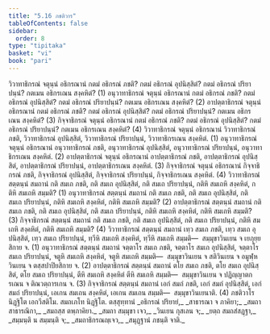 ```yaml
---
title: "5.16 ภชติวาร"
tableOfContents: false
sidebar:
  order: 8
type: "tipitaka"
basket: "vi"
book: "pari"
---
```



<DynamicBreadcrumb />

<Division number="318" book="pari">

<Paragraph number="1393" book="pari">
วิวาทาธิกรณํ จตุนฺนํ อธิกรณานํ กตมํ อธิกรณํ ภชติ? กตมํ อธิกรณํ อุปนิสฺสิตํ? กตมํ อธิกรณํ ปริยาปนฺนํ? กตเมน อธิกรเณน สงฺคหิตํ? (1)
</Paragraph>

<Paragraph number="1394" book="pari">
อนุวาทาธิกรณํ จตุนฺนํ อธิกรณานํ กตมํ อธิกรณํ ภชติ? กตมํ อธิกรณํ อุปนิสฺสิตํ? กตมํ อธิกรณํ ปริยาปนฺนํ? กตเมน อธิกรเณน สงฺคหิตํ? (2)
</Paragraph>

<Paragraph number="1395" book="pari">
อาปตฺตาธิกรณํ จตุนฺนํ อธิกรณานํ กตมํ อธิกรณํ ภชติ? กตมํ อธิกรณํ อุปนิสฺสิตํ? กตมํ อธิกรณํ ปริยาปนฺนํ? กตเมน อธิกรเณน สงฺคหิตํ? (3)
</Paragraph>

<Paragraph number="1396" book="pari">
กิจฺจาธิกรณํ จตุนฺนํ อธิกรณานํ กตมํ อธิกรณํ ภชติ? กตมํ อธิกรณํ อุปนิสฺสิตํ? กตมํ อธิกรณํ ปริยาปนฺนํ? กตเมน อธิกรเณน สงฺคหิตํ? (4)
</Paragraph>

<Paragraph number="1397" book="pari">
วิวาทาธิกรณํ จตุนฺนํ อธิกรณานํ วิวาทาธิกรณํ ภชติ, วิวาทาธิกรณํ อุปนิสฺสิตํ, วิวาทาธิกรณํ ปริยาปนฺนํ, วิวาทาธิกรเณน สงฺคหิตํ. (1)
</Paragraph>

<Paragraph number="1398" book="pari">
อนุวาทาธิกรณํ จตุนฺนํ อธิกรณานํ อนุวาทาธิกรณํ ภชติ, อนุวาทาธิกรณํ อุปนิสฺสิตํ, อนุวาทาธิกรณํ ปริยาปนฺนํ, อนุวาทาธิกรเณน สงฺคหิตํ. (2)
</Paragraph>

<Paragraph number="1399" book="pari">
อาปตฺตาธิกรณํ จตุนฺนํ อธิกรณานํ อาปตฺตาธิกรณํ ภชติ, อาปตฺตาธิกรณํ อุปนิสฺสิตํ, อาปตฺตาธิกรณํ ปริยาปนฺนํ, อาปตฺตาธิกรเณน สงฺคหิตํ. (3)
</Paragraph>

<Paragraph number="1400" book="pari">
กิจฺจาธิกรณํ จตุนฺนํ อธิกรณานํ กิจฺจาธิกรณํ ภชติ, กิจฺจาธิกรณํ อุปนิสฺสิตํ, กิจฺจาธิกรณํ ปริยาปนฺนํ, กิจฺจาธิกรเณน สงฺคหิตํ. (4)
</Paragraph>

</Division>
<Division number="319" book="pari">

<Paragraph number="1401" book="pari">
วิวาทาธิกรณํ สตฺตนฺนํ สมถานํ กติ สมเถ ภชติ, กติ สมเถ อุปนิสฺสิตํ, กติ สมเถ ปริยาปนฺนํ, กติหิ สมเถหิ สงฺคหิตํ, กติหิ สมเถหิ สมฺมติ? (1)
</Paragraph>

<Paragraph number="1402" book="pari">
อนุวาทาธิกรณํ สตฺตนฺนํ สมถานํ กติ สมเถ ภชติ, กติ สมเถ อุปนิสฺสิตํ, กติ สมเถ ปริยาปนฺนํ, กติหิ สมเถหิ สงฺคหิตํ, กติหิ สมเถหิ สมฺมติ? (2)
</Paragraph>

<Paragraph number="1403" book="pari">
อาปตฺตาธิกรณํ สตฺตนฺนํ สมถานํ กติ สมเถ ภชติ, กติ สมเถ อุปนิสฺสิตํ, กติ สมเถ ปริยาปนฺนํ, กติหิ สมเถหิ สงฺคหิตํ, กติหิ สมเถหิ สมฺมติ? (3)
</Paragraph>

<Paragraph number="1404" book="pari">
กิจฺจาธิกรณํ สตฺตนฺนํ สมถานํ กติ สมเถ ภชติ, กติ สมเถ อุปนิสฺสิตํ, กติ สมเถ ปริยาปนฺนํ, กติหิ สมเถหิ สงฺคหิตํ, กติหิ สมเถหิ สมฺมติ? (4)
</Paragraph>

<Paragraph number="1405" book="pari">
วิวาทาธิกรณํ สตฺตนฺนํ สมถานํ เทฺว สมเถ ภชติ, เทฺว สมเถ อุปนิสฺสิตํ, เทฺว สมเถ ปริยาปนฺนํ, ทฺวีหิ สมเถหิ สงฺคหิตํ, ทฺวีหิ สมเถหิ สมฺมติ—  สมฺมุขาวินเยน จ เยภุยฺยสิกาย จ. (1)
</Paragraph>

<Paragraph number="1406" book="pari">
อนุวาทาธิกรณํ สตฺตนฺนํ สมถานํ จตฺตาโร สมเถ ภชติ, จตฺตาโร สมเถ อุปนิสฺสิตํ, จตฺตาโร สมเถ ปริยาปนฺนํ, จตูหิ สมเถหิ สงฺคหิตํ, จตูหิ สมเถหิ สมฺมติ—  สมฺมุขาวินเยน จ สติวินเยน จ อมูฬฺหวินเยน จ ตสฺสปาปิยสิกาย จ. (2)
</Paragraph>

<Paragraph number="1407" book="pari">
อาปตฺตาธิกรณํ สตฺตนฺนํ สมถานํ ตโย สมเถ ภชติ, ตโย สมเถ อุปนิสฺสิตํ, ตโย สมเถ ปริยาปนฺนํ, ตีหิ สมเถหิ สงฺคหิตํ ตีหิ สมเถหิ สมฺมติ—  สมฺมุขาวินเยน จ ปฏิญฺญาตกรเณน จ ติณวตฺถารเกน จ. (3)
</Paragraph>

<Paragraph number="1408" book="pari">
กิจฺจาธิกรณํ สตฺตนฺนํ สมถานํ เอกํ สมถํ ภชติ, เอกํ สมถํ อุปนิสฺสิตํ, เอกํ สมถํ ปริยาปนฺนํ, เอเกน สมเถน สงฺคหิตํ, เอเกน สมเถน สมฺมติ—  สมฺมุขาวินเยนาติ. (4)

</Paragraph>
</Division>

<Paragraph number="1409" type="center" book="pari">
ภชติวาโร นิฏฺฐิโต เอกวีสติโม.



</Paragraph>

<Paragraph number="1410" type="center" book="pari">
สมถเภโท นิฏฺฐิโต.



</Paragraph>

<Paragraph number="1411" type="center" book="pari">
ตสฺสุทฺทานํ


</Paragraph>

<Paragraph number="1412" type="verses" book="pari">
_อธิกรณํ ปริยายํ,_  
_สาธารณา จ ภาคิยา;_  
_สมถา สาธารณิกา,_  
_สมถสฺส ตพฺภาคิยา._  

</Paragraph>

<Paragraph number="1413" type="verses" book="pari">
_สมถา สมฺมุขา เจว,_  
_วินเยน กุสเลน จ;_  
_ยตฺถ สมถสํสฏฺฐา,_  
_สมฺมนฺติ น สมฺมนฺติ จ;_  
_สมถาธิกรณญฺเจว,_  
_สมุฏฺฐานํ ภชนฺติ จาติ._
</Paragraph>